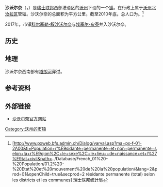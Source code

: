 {{瑞士市镇信息框
 | 市镇名称= 沙沃尔奈
 | 原文名称             = {{lang|fr|Chavornay}}
 | 图片                = Bahnhof Chavornay.JPG
 | 纹章 = Chavornay-coat of arms.svg
 | 语言                   = [[法语|法语]]
 | 所属州               = 沃州
 | iso-code-region = 
 | 所属区               = [[沃州北汝拉区|沃州北汝拉区]]
 | lat_d=46|lat_m=42|lat_NS=N|long_d=6|long_m=34|long_EW=E
 | 邮政编码        = 1373
 | 市镇代码        = 5749
 | 面积                 = {{smn|11.05|5|100}}
 | 平均海拔        =  453
 | 人口               = {{smn|3598|6}}
 | 主页  = www.chavornay.ch
 | 市镇长           = Christian Kunze
 | 相邻市镇             = 
 | 友好城市             = 
|地图文件             = Karte Gemeinde Chavornay 2012.png
|}}
'''沙沃尔奈'''（{{lang-fr|Chavornay}}，{{IPA-fr|ʃavɔʁnɛ}}）是[[瑞士联邦|瑞士联邦]]西部法语区的[[沃州|沃州]]下设的一个[[瑞士市镇|镇]]。在行政上属于[[沃州北汝拉区|沃州北汝拉区]]管辖。沙沃尔奈的总面积为{{smn|11.05|5|100}}平方公里。截至2010年底，总人口为{{smn|3598|6}}。<ref>{{fr}}[http://www.pxweb.bfs.admin.ch/Dialog/varval.asp?ma=px-f-01-2A00&ti=Population+r%E9sidante+permanente+et+non+permanente+selon+la+r%E9gion%2C+le+sexe%2C+le+lieu++de+naissance+et+l%27%E9tat+civil&path=../Database/French_01%20-%20Population/01.2%20-%20Etat%20et%20mouvement%20de%20la%20population/&lang=2&prod=01&openChild=true&secprod=2 résidante permanente (total) selon les districts et les communes] {{Wayback|url=http://www.pxweb.bfs.admin.ch/Dialog/varval.asp?ma=px-f-01-2A00&ti=Population+r%E9sidante+permanente+et+non+permanente+selon+la+r%E9gion%2C+le+sexe%2C+le+lieu++de+naissance+et+l%27%E9tat+civil&path=..%2FDatabase%2FFrench_01%20-%20Population%2F01.2%20-%20Etat%20et%20mouvement%20de%20la%20population%2F&lang=2&prod=01&openChild=true&secprod=2 |date=20150102165023 }} 瑞士联邦统计局</ref>

2017年，市镇[[科尔塞勒-叙沙沃尔奈|科尔塞勒-叙沙沃尔奈]]与[[埃塞尔-皮泰|埃塞尔-皮泰]]并入沙沃尔奈。

==历史==

==地理==
沙沃尔奈西南部有[[塔朗河|塔朗河]]穿过。

==参考资料==
{{reflist}}

==外部链接==
*{{fr}}[http://www.chavornay.ch 沙沃尔奈官方网站] {{Wayback|url=http://www.chavornay.ch/ |date=20200319124639 }}

{{DEFAULTSORT:Chavornay}}
{{沃州北汝拉区行政区划}}
[[Category:沃州的市镇|Category:沃州的市镇]]
